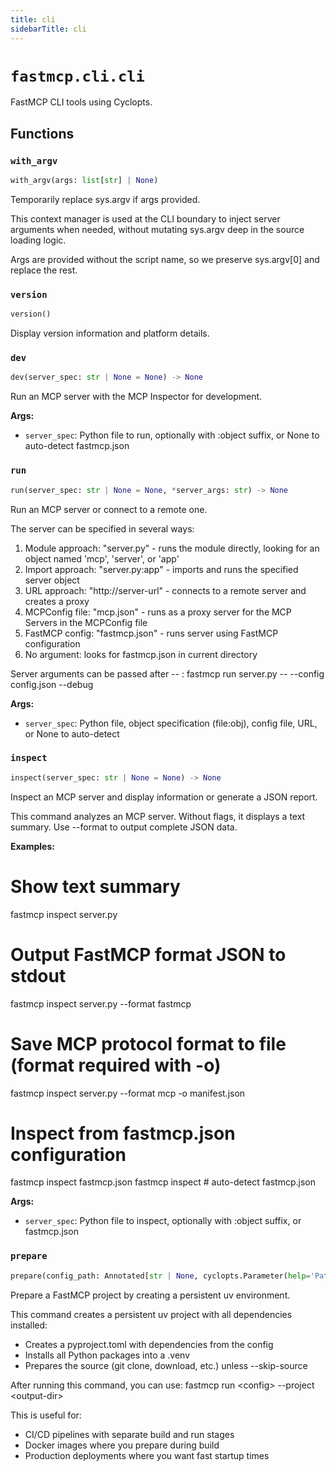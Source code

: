```yaml
---
title: cli
sidebarTitle: cli
---
```


# `fastmcp.cli.cli`


FastMCP CLI tools using Cyclopts.

## Functions

### `with_argv` <sup><a href="https://github.com/jlowin/fastmcp/blob/main/src/fastmcp/cli/cli.py#L67" target="_blank"><Icon icon="github" style="width: 14px; height: 14px;" /></a></sup>

```python
with_argv(args: list[str] | None)
```


Temporarily replace sys.argv if args provided.

This context manager is used at the CLI boundary to inject
server arguments when needed, without mutating sys.argv deep
in the source loading logic.

Args are provided without the script name, so we preserve sys.argv[0]
and replace the rest.


### `version` <sup><a href="https://github.com/jlowin/fastmcp/blob/main/src/fastmcp/cli/cli.py#L90" target="_blank"><Icon icon="github" style="width: 14px; height: 14px;" /></a></sup>

```python
version()
```


Display version information and platform details.


### `dev` <sup><a href="https://github.com/jlowin/fastmcp/blob/main/src/fastmcp/cli/cli.py#L128" target="_blank"><Icon icon="github" style="width: 14px; height: 14px;" /></a></sup>

```python
dev(server_spec: str | None = None) -> None
```


Run an MCP server with the MCP Inspector for development.

**Args:**
- `server_spec`: Python file to run, optionally with \:object suffix, or None to auto-detect fastmcp.json


### `run` <sup><a href="https://github.com/jlowin/fastmcp/blob/main/src/fastmcp/cli/cli.py#L309" target="_blank"><Icon icon="github" style="width: 14px; height: 14px;" /></a></sup>

```python
run(server_spec: str | None = None, *server_args: str) -> None
```


Run an MCP server or connect to a remote one.

The server can be specified in several ways:
1. Module approach: "server.py" - runs the module directly, looking for an object named 'mcp', 'server', or 'app'
2. Import approach: "server.py:app" - imports and runs the specified server object
3. URL approach: "http://server-url" - connects to a remote server and creates a proxy
4. MCPConfig file: "mcp.json" - runs as a proxy server for the MCP Servers in the MCPConfig file
5. FastMCP config: "fastmcp.json" - runs server using FastMCP configuration
6. No argument: looks for fastmcp.json in current directory

Server arguments can be passed after -- :
fastmcp run server.py -- --config config.json --debug

**Args:**
- `server_spec`: Python file, object specification (file\:obj), config file, URL, or None to auto-detect


### `inspect` <sup><a href="https://github.com/jlowin/fastmcp/blob/main/src/fastmcp/cli/cli.py#L521" target="_blank"><Icon icon="github" style="width: 14px; height: 14px;" /></a></sup>

```python
inspect(server_spec: str | None = None) -> None
```


Inspect an MCP server and display information or generate a JSON report.

This command analyzes an MCP server. Without flags, it displays a text summary.
Use --format to output complete JSON data.

**Examples:**

# Show text summary
fastmcp inspect server.py

# Output FastMCP format JSON to stdout
fastmcp inspect server.py --format fastmcp

# Save MCP protocol format to file (format required with -o)
fastmcp inspect server.py --format mcp -o manifest.json

# Inspect from fastmcp.json configuration
fastmcp inspect fastmcp.json
fastmcp inspect  # auto-detect fastmcp.json

**Args:**
- `server_spec`: Python file to inspect, optionally with \:object suffix, or fastmcp.json


### `prepare` <sup><a href="https://github.com/jlowin/fastmcp/blob/main/src/fastmcp/cli/cli.py#L754" target="_blank"><Icon icon="github" style="width: 14px; height: 14px;" /></a></sup>

```python
prepare(config_path: Annotated[str | None, cyclopts.Parameter(help='Path to fastmcp.json configuration file')] = None, output_dir: Annotated[str | None, cyclopts.Parameter(help='Directory to create the persistent environment in')] = None, skip_source: Annotated[bool, cyclopts.Parameter(help='Skip source preparation (e.g., git clone)')] = False) -> None
```


Prepare a FastMCP project by creating a persistent uv environment.

This command creates a persistent uv project with all dependencies installed:
- Creates a pyproject.toml with dependencies from the config
- Installs all Python packages into a .venv
- Prepares the source (git clone, download, etc.) unless --skip-source

After running this command, you can use:
fastmcp run &lt;config&gt; --project &lt;output-dir&gt;

This is useful for:
- CI/CD pipelines with separate build and run stages
- Docker images where you prepare during build
- Production deployments where you want fast startup times

